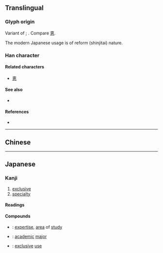 {{also|專|尃}}
{{character info/new}}
==Translingual==
{{stroke order|type=bw|strokes=9}}
{{Han simplified forms|專|専|专}}

===Glyph origin===
Variant of {{l|mul|專}}; {{Han simp|專|nocap=1}}. Compare [[恵]].

The modern Japanese usage is of reform (shinjitai) nature.

===Han character===
{{Han char|rn=41|rad=寸|as=06|sn=9|four=|canj=JWDI|ids=⿱𤰔寸}}

====Related characters====
* [[恵]] <!-- same simplification -->

====See also====
* {{l|mul|曺}}

====References====
* {{Han ref|kx=0294.111|hdz=10504.141|uh=5C02|ud=23554}}

----

==Chinese==
{{zh-see|專|v}}

----

==Japanese==
{{ja-kanji forms|専|專}}

===Kanji===
{{ja-kanji|grade=6|rs=寸06|kyu=專}}

# [[exclusive]]
# [[specialty]]

====Readings====
{{ja-readings
|on=せん
|kun=もっぱ-ら
}}

====Compounds====
* {{ja-r|専門|せんもん}}: [[expertise]], [[area]] of [[study]]
* {{ja-r|専攻|せんこう}}: [[academic]] [[major]]
* {{ja-r|専用|せんよう}}: [[exclusive]] [[use]]
